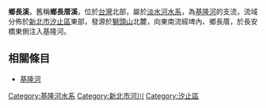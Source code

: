 {{Infobox river
| river_name = 鄉長溪
| native_name =
| other_name = 
| etymology =
| image_name =
| image_size =
| caption    =
| origin     = [[獅頭山_(台北縣汐止市)|獅頭山]]北麓
| mouth      = 長安橋東側
| river_system = [[基隆河|基隆河]]
| location   = [[新北市|新北市]][[汐止區|汐止區]]
| length     = 
| elevation  = 
| mouth_elevation =
| discharge  =
| watershed  = 
| left_tribs =
| right_tribs =
}}
'''鄉長溪'''，舊稱'''鄉長厝溪'''，位於[[台灣|台灣]]北部，屬於[[淡水河|淡水河]][[水系|水系]]，為[[基隆河|基隆河]]的支流，流域分佈於[[新北市|新北市]][[汐止區|汐止區]]東部，發源於[[獅頭山_(新北市)|獅頭山]]北麓，向東南流經埤內、鄉長厝，於長安橋東側注入基隆河。 

==相關條目==
*[[基隆河|基隆河]]

{{淡水河}}

[[Category:基隆河水系|Category:基隆河水系]]
[[Category:新北市河川|Category:新北市河川]]
[[Category:汐止區|Category:汐止區]]